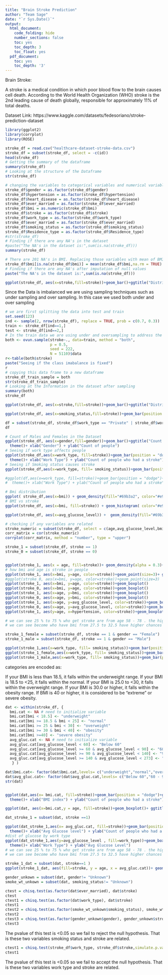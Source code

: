 ```yaml
---
title: "Brain Stroke Prediction"
author: "Team Sage"
date: "`r Sys.Date()`"
output:
  html_document:
    code_folding: hide
    number_sections: false
    toc: yes
    toc_depth: 3
    toc_float: yes
  pdf_document:
    toc: yes
    toc_depth: '3'
---
```



Brain Stroke:

A stroke is a medical condition in which poor blood flow to the brain causes cell death. According to the World Health Organization (WHO) stroke is the 2nd leading cause of death globally, responsible for approximately 11% of total deaths.

Dataset Link: https://www.kaggle.com/datasets/fedesoriano/stroke-prediction-dataset
```r
library(ggplot2)
library(corrplot)
library(ROSE)
```

```r
stroke_df = read.csv("healthcare-dataset-stroke-data.csv")
stroke_df = subset(stroke_df, select = -c(id))
head(stroke_df)
# Getting the summary of the dataframe
summary(stroke_df)
# Looking at the structure of the Dataframe
str(stroke_df)
```
```r
# changing the variables to categorical variables and numerical variables
stroke_df$gender = as.factor(stroke_df$gender)
stroke_df$hypertension = as.factor(stroke_df$hypertension)
stroke_df$heart_disease = as.factor(stroke_df$heart_disease)
stroke_df$ever_married = as.factor(stroke_df$ever_married)
stroke_df$bmi = as.numeric(stroke_df$bmi)
stroke_df$stroke = as.factor(stroke_df$stroke)
stroke_df$work_type = as.factor(stroke_df$work_type)
stroke_df$ever_married = as.factor(stroke_df$ever_married)
stroke_df$smoking_status = as.factor(stroke_df$smoking_status)
stroke_df$Residence_type = as.factor(stroke_df$Residence_type)
#str(stroke_df)
# Finding if there are any NA's in the dataset
#paste("The NA's in the dataset is:",sum(is.na(stroke_df)))
summary(stroke_df)
```
```r
# There are 201 NA's in BMI. Replacing those variables with mean of BMI
stroke_df$bmi[is.na(stroke_df$bmi)] = mean(stroke_df$bmi,na.rm = TRUE)
# Finding if there are any NA's after imputation of null values
paste("The NA's in the dataset is:",sum(is.na(stroke_df)))
```

```r
ggplot(stroke_df, aes(x=stroke,fill=stroke))+geom_bar()+ggtitle("Distribution of Target variable(Stroke)")+ theme_bw() +  theme()+ xlab("Stroke") + ylab("Count of people")
```


Since the Data is imbalanced we are using sampling techniques such as under sampling and over sampling. In this case we used both under and over sampling 
```r
# we are first splitting the data into test and train 
set.seed(123)
ind <- sample(2, nrow(stroke_df), replace = TRUE, prob = c(0.7, 0.3))
train <- stroke_df[ind==1,]
test <- stroke_df[ind==2,]
# In the train data we are using under and oversampling to address the class imbalance problem
both <- ovun.sample(stroke~., data=train, method = "both",
                    p = 0.5,
                    seed = 222,
                    N = 5110)$data
r<-table(both$stroke)
paste("Seeing if the class imabalance is fixed")
r
# copying this data frame to a new dataframe
stroke_df_train_sample = both
str(stroke_df_train_sample)
# Looking at the Information in the dataset after sampling 
summary(both)
stroke_df
```
```r
ggplot(stroke_df, aes(x=stroke,fill=stroke))+geom_bar()+ggtitle("Distribution of Target variable after sampling")+ theme_bw() +  theme()+ xlab("Stroke") + ylab("Count of people")
```

```r

ggplot(stroke_df, aes(x=smoking_status,fill=stroke))+geom_bar(position = "dodge")+ggtitle("People segregated based on their smoking habbits")+ theme_bw() +  theme()+ xlab("Smoking status") + ylab("Number of people")
```

```r
df = subset(stroke_df, stroke_df$work_type == "Private" | stroke_df$work_type == "Self-employed" )
df

# Count of Males and Females in the Dataset
ggplot(stroke_df, aes(x=gender,fill=gender))+geom_bar()+ggtitle("Count of Male and Female in the Dataset")+ theme_bw() +
  theme()+ xlab("Gender") + ylab("Count of people")
# Seeing if work type affects people
ggplot(stroke_df,aes(x=work_type, fill=stroke))+geom_bar(position = "dodge")+ggtitle("Work Type Vs Stroke")+ theme_bw() +
  theme()+ xlab("Work Type") + ylab("Count of people who had a stroke")
# Seeing if Smoking status causes stroke
ggplot(stroke_df,aes(x=work_type, fill= smoking_status))+geom_bar(position = "dodge")+ggtitle("Smoking habbits in different work types")+ theme_bw() + theme()+ xlab("Work Type") + ylab("Count of people ")

#ggplot(df,aes(x=work_type, fill=stroke))+geom_bar(position = "dodge")+ggtitle("Work Type Vs Stroke")+ theme_bw() +
#  theme()+ xlab("Work Type") + ylab("Count of people who had a stroke")
```

```r
# Bmi distribution
ggplot( stroke_df,aes(x=bmi)) + geom_density(fill="#69b3a2", color="#e9ecef", alpha=0.8)+ theme_bw() + theme()+ ggtitle("BMI distribution")
# BMI vs stroke 
ggplot(stroke_df, aes(x=bmi, fill=stroke)) + geom_histogram( color="#e9ecef", alpha=0.6, position = 'identity')+ theme_bw() + theme()

ggplot(stroke_df, aes(x=avg_glucose_level)) +  geom_density(fill="#69b3a2", color="#e9ecef", alpha=0.8)+ theme_bw() + theme()
```

```r
# checking if any variables are related
stroke_numeric = subset(stroke_df, select = c(age,avg_glucose_level,bmi))
corr_matrix = cor(stroke_numeric)
corrplot(corr_matrix, method = "number", type = "upper")

```

```r
stroke_1 = subset(stroke_df, stroke == 1)
stroke_0 = subset(stroke_df, stroke == 0)


ggplot(stroke_1, aes(x = age, fill=stroke))+ geom_density(alpha = 0.3)+ ggtitle("Density plot for age of people who had stroke")
# how bmi and age is stroke in people 
ggplot(stroke_1, aes(x=bmi, y=age, color=stroke))+geom_point(size=3)+ ggtitle("Scatter plot for age vs bmi for people who had a stroke")
#ggplot(stroke_0, aes(x=bmi, y=age, color=stroke))+geom_point(size=3)
ggplot(stroke_1, aes(x=bmi, y=age, color=stroke))+geom_boxplot()
ggplot(stroke_0, aes(x=bmi, y=age, color=stroke))+geom_boxplot()
ggplot(stroke_1, aes(x=age, y=bmi, color=stroke))+geom_boxplot()
ggplot(stroke_0, aes(x=age, y=bmi, color=stroke))+geom_boxplot()
ggplot(stroke_1, aes(x=age, y=avg_glucose_level, color=stroke))+geom_boxplot()
ggplot(stroke_0, aes(x=age, y=avg_glucose_level, color=stroke))+geom_boxplot()
ggplot(stroke_1, aes(y=age, x=hypertension, color=stroke))+geom_boxplot()

# we can see 25 % to 75 % who get stroke are from age 58 - 78 . the higher the age the chances of getting a stroke is more
# we can see become who have bmi from 27.5 to 32.5 have higher chances of stroke

```
```r
stroke_1_female = subset(stroke_df, stroke == 1 & gender == "Female")
stroke_1_male = subset(stroke_df, stroke == 1 & gender == "Male")

ggplot(stroke_1,aes(x=work_type, fill= smoking_status))+geom_bar(position = "dodge")+ggtitle("Distribution of people who had a stroke based on their smoking habits(irrelevant of gender)")+ theme_bw() + theme()+ xlab("Work Type") + ylab("Count of people ")
ggplot(stroke_1_female,aes(x=work_type, fill= smoking_status))+geom_bar(position = "dodge")+ggtitle("Distribution of females who had a stroke based on their smoking habits")+ theme_bw() + theme()+ xlab("Work Type") + ylab("Count of people ")
ggplot(stroke_1_male,aes(x=work_type, fill= smoking_status))+geom_bar(position = "dodge")+ggtitle("Distribution of males who had a stroke based on their smoking habits")+ theme_bw() + theme()+ xlab("Work Type") + ylab("Count of people ")
```
categories are encoded as:

If your BMI is less than 18.5, it falls within the underweight range.
If your BMI is 18.5 to <25, it falls within the normal.
If your BMI is 25.0 to <30, it falls within the overweight range.
If your BMI is 30.0 or higher, it falls within the obesity range.
If BMI is 40 or higher, it is considered to be "extreme" or severe obesity.


```r
dat <- within(stroke_df, {   
  bmi.cat <- NA # need to initialize variable
  bmi.cat[bmi < 18.5] <- "underweight"
  bmi.cat[bmi >= 18.5 & bmi < 25] <- "normal"
  bmi.cat[bmi >= 25 & bmi < 30] <- "overweight"
  bmi.cat[bmi >= 30 & bmi < 40] <- "obesity"
  bmi.cat[bmi >=40] <- "severe obesity" 
  avg_gluc.cat <- NA # need to initialize variable
  avg_gluc.cat[avg_glucose_level < 60] <- "Below 60"
  avg_gluc.cat[avg_glucose_level >= 60 & avg_glucose_level < 90] <- "60 - 90"
  avg_gluc.cat[avg_glucose_level >= 90 & avg_glucose_level < 140] <- "90 - 140"
  avg_gluc.cat[avg_glucose_level >= 140 & avg_glucose_level < 273] <- "140 - 273" 
   } )

dat$bmi.cat<- factor(dat$bmi.cat,levels= c("underweight","normal","overweight","obesity","severe obesity" ))
dat$avg_gluc.cat<- factor(dat$avg_gluc.cat,levels= c("Below 60","60 - 90","90 - 140","140 - 273" ))
str(dat)


ggplot(dat,aes(x= bmi.cat, fill=stroke))+geom_bar(position = "dodge")+ggtitle("BMI Vs Stroke")+ theme_bw() +
  theme()+ xlab("BMI index") + ylab("Count of people who had a stroke")

ggplot(dat, aes(x=bmi.cat,y = age, fill=stroke))+geom_boxplot()+ ggtitle("Boxplot for Age vs BMI(categorical)")

dat_stroke_1 = subset(dat, stroke ==1)

ggplot(dat_stroke_1,aes(x= avg_gluc.cat, fill=stroke))+geom_bar(position = "dodge")+ggtitle("Avg Gulcose level Vs Stroke")+ theme_bw() +
  theme()+ xlab("Avg Glucose level") + ylab("Count of people who had a stroke")
#dist of glucose by work type
ggplot(dat_stroke_1,aes(y=avg_glucose_level , fill=work_type))+geom_boxplot()+ggtitle("Avg Gulcose level Vs Stroke")+ theme_bw() +
  theme()+ xlab("Work Type") + ylab("Avg Glucose Level")
# we can see 25 % to 75 % who get stroke are from age 58 - 78 . the higher the age the chances of getting a stroke is more
# we can see become who have bmi from 27.5 to 32.5 have higher chances of stroke
```

```r
stroke_1_dat = subset(dat, stroke==1 )
ggplot(stroke_1_dat, aes(fill=stroke, y = age, x = avg_gluc.cat))+ geom_boxplot()+ ggtitle("Boxplot for Age vs Average Gluclose level(Categorical) for people with stroke")
```
```r

gender_unkown = subset(dat, gender!= "Unknown")
smoke_wt_unkown = subset(dat, smoking_status!= "Unknown")

ctest = chisq.test(as.factor(dat$ever_married), dat$stroke)
ctest
ctest1 = chisq.test(as.factor(dat$work_type), dat$stroke)
ctest1
ctest2 = chisq.test(as.factor(smoke_wt_unkown$smoking_status), smoke_wt_unkown$stroke)
ctest2
ctest3 = chisq.test(as.factor(gender_unkown$gender), gender_unkown$stroke)
ctest3
```

The pvalue of this test is <0.05 so we fail to reject the null hypothesis. That is these two variables smoking status and stroke are related.

```r
ctest1 = chisq.test(stroke_df$work_type, stroke_df$stroke,simulate.p.value = 0)
ctest1
```

The pvalue of this test is <0.05 so we fail to accept the null hypothesis. That is these two variables work type and stroke are related.
